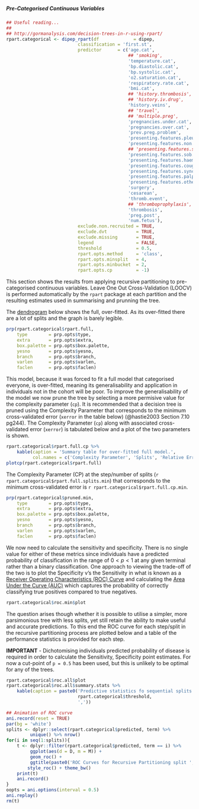 ##### Pre-Categorised Continuous Variables

```r
## Useful reading...
##
## http://gormanalysis.com/decision-trees-in-r-using-rpart/
rpart.categorical <- dipep_rpart(df             = dipep,
                           classification = 'first.st',
                           predictor      = c('age.cat',
                                              ## 'smoking',
                                              'temperature.cat',
                                              'bp.diastolic.cat',
                                              'bp.systolic.cat',
                                              'o2.saturation.cat',
                                              'respiratory.rate.cat',
                                              'bmi.cat',
                                              ## 'history.thrombosis',
                                              ## 'history.iv.drug',
                                              'history.veins',
                                              ## 'travel',
                                              ## 'multiple.preg',
                                              'pregnancies.under.cat',
                                              'pregnancies.over.cat',
                                              'prev.preg.problem',
                                              'presenting.features.pleuritic',
                                              'presenting.features.non.pleuritic',
                                              ## 'presenting.features.sob.exertion',
                                              'presenting.features.sob.rest',
                                              'presenting.features.haemoptysis',
                                              'presenting.features.cough',
                                              'presenting.features.syncope',
                                              'presenting.features.palpitations',
                                              'presenting.features.other',
                                              'surgery',
                                              'cesarean',
                                              'thromb.event',
                                              ## 'thromboprophylaxis',
                                              'thrombosis',
                                              'preg.post',
                                              'num.fetus'),
                           exclude.non.recruited = TRUE,
                           exclude.dvt           = TRUE,
                           exclude.missing       = TRUE,
                           legend                = FALSE,
                           threshold             = 0.5,
                           rpart.opts.method     = 'class',
                           rpart.opts.minsplit   = 4,
                           rpart.opts.minbucket  = 2,
                           rpart.opts.cp         = -1)

```

This section shows the results from applying recursive partitioning to pre-categorised continuous variables.  Leave One Out Cross-Validation (LOOCV) is performed automatically by the `rpart` package at each partition and the resulting estimates used in summarising and prunning the tree.



The [dendrogram](https://en.wikipedia.org/wiki/Dendrogram) below shows the full, over-fitted.  As its over-fitted there are a lot of splits and the graph is barely legible.

```r
prp(rpart.categorical$rpart.full,
    type        = prp.opts$type,
    extra       = prp.opts$extra,
    box.palette = prp.opts$box.palette,
    yesno       = prp.opts$yesno,
    branch      = prp.opts$branch,
    varlen      = prp.opts$varlen,
    faclen      = prp.opts$faclen)

```


This model, because it was forced to fit a full model that categorised everyone, is over-fitted, meaning its generalisability and application in individuals not in the cohort will be poor.  To improve the generalisability of the model we now prune the tree by selecting a more permisive value for the complexity parameter (`cp`).  It is recommended that a decision tree is pruned using the Complexity Parameter that corresponds to the minimum cross-validated error (`xerror` in the table below) (@hastie2003 Section 7.10 pg244).  The Complexity Parameter (`cp`) along with associated cross-validated error (`xerror`) is tabulated below and a plot of the two parameters is shown.

```r
rpart.categorical$rpart.full.cp %>%
    kable(caption = 'Summary table for over-fitted full model.',
          col.names = c('Complexity Parameter', 'Splits', 'Relative Error', 'Cross-Validated Error', 'Cross-Validated SD'))
plotcp(rpart.categorical$rpart.full)

```

The Complexity Parameter (CP) at the step/number of splits (`r rpart.categorical$rpart.full.splits.min`) that corresponds to the minimum cross-validated error is `r rpart.categorical$rpart.full.cp.min`.

```r
prp(rpart.categorical$pruned.min,
    type        = prp.opts$type,
    extra       = prp.opts$extra,
    box.palette = prp.opts$box.palette,
    yesno       = prp.opts$yesno,
    branch      = prp.opts$branch,
    varlen      = prp.opts$varlen,
    faclen      = prp.opts$faclen)

```

We now need to calculate the sensitivity and specificity.  There is no single value for either of these metrics since individuals have a predicted probability of classification in the range of $0 < p < 1$ at any given terminal rather than a binary classification.  One approach to viewing the trade-off of the two is to plot the Specificity v's the Sensitivity in what is known as a [Receiver Operating Characteristics (ROC) Curve](https://en.wikipedia.org/wiki/Receiver_operating_characteristic) and calculating the [Area Under the Curve (AUC)](https://en.wikipedia.org/wiki/Receiver_operating_characteristic#Area_under_the_curve) which captures the probability of correctly classifying true positives compared to true negatives.


```r
rpart.categorical$roc.min$plot

```

The question arises though whether it is possible to utilise a simpler, more parsimonious tree with less splits, yet still retain the ability to make useful and accurate predictions.  To this end the ROC curve for each step/split in the recursive partitioning process are plotted below and a table of the performance statistics is provided for each step.

**IMPORTANT** - Dichotomising individuals predicted probability of disease is required in order to calculate the Sensitivity, Specificity point estimates.  For now a cut-point of `p = 0.5` has been used, but this is unlikely to be optimal for any of the trees.

```r
rpart.categorical$roc.all$plot
rpart.categorical$roc.all$summary.stats %>%
    kable(caption = paste0('Predictive statistics fo sequential splits of Recursive Partitioning using a cut point of p = ',
                           rpart.categorical$threshold,
                           ','))

```

```r
## Animation of ROC curve
ani.record(reset = TRUE)
par(bg = 'white')
splits <- dplyr::select(rpart.categorical$predicted, term) %>%
         unique() %>% nrow()
for(i in seq(1:splits)){
    t <- dplyr::filter(rpart.categorical$predicted, term == i) %>%
         ggplot(aes(d = D, m = M)) +
         geom_roc() +
         ggtitle(paste0('ROC Curves for Recursive Partitioning split ', i)) +
        style_roc() + theme_bw()
    print(t)
    ani.record()
}
oopts = ani.options(interval = 0.5)
ani.replay()
rm(t)

```

